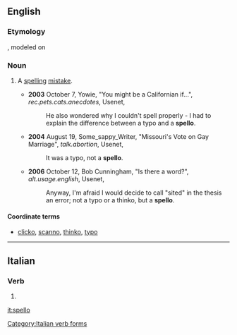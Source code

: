 {{also|spellò}}
==English==

===Etymology===
{{suffix|spell|o|lang=en}}, modeled on {{term|typo}}

===Noun===
{{en-noun}}<!-- not 'spelloes', again by analogy from 'typo' -->

# {{context|Internet|_|slang|lang=en}} A [[spelling]] [[mistake]].
#* '''2003''' October 7, Yowie, "You might be a Californian if...", ''rec.pets.cats.anecdotes'', Usenet,
#*: He also wondered why I couldn't spell properly - I had to explain the difference between a typo and a '''spello'''.
#* '''2004''' August 19, Some_sappy_Writer, "Missouri's Vote on Gay Marriage", ''talk.abortion'', Usenet,
#*: It was a typo, not a '''spello'''.
#* '''2006''' October 12, Bob Cunningham, "Is there a word?", ''alt.usage.english'', Usenet,
#*: Anyway, I'm afraid I would decide to call "sited" in the thesis an error; not a typo or a thinko, but a '''spello'''.

====Coordinate terms====
* [[clicko]], [[scanno]], [[thinko]], [[typo]]

----

==Italian==

===Verb===
{{head|it|verb form}}

# {{inflection of|spellare||1|s|pres|indc|lang=it}}

[[Category:Italian verb forms]]

[[it:spello]]